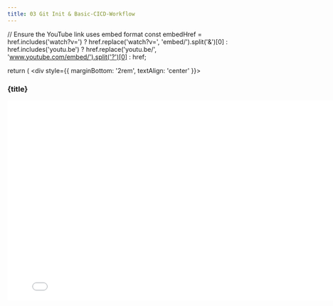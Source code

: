 ```yaml
---
title: 03 Git Init & Basic-CICD-Workflow
---
```



  // Ensure the YouTube link uses embed format
  const embedHref = href.includes('watch?v=') 
    ? href.replace('watch?v=', 'embed/').split('&')[0] 
    : href.includes('youtu.be') 
      ? href.replace('youtu.be/', 'www.youtube.com/embed/').split('?')[0] 
      : href;

  return (
    <div style={{ marginBottom: '2rem', textAlign: 'center' }}>
      <h3>{title}</h3>
      <iframe
        width="800"
        height="450"
        src={embedHref}
        title={title}
        frameBorder="0"
        allow="accelerometer; autoplay; clipboard-write; encrypted-media; gyroscope; picture-in-picture"
        allowFullScreen
      />
    </div>
  );
};


<VideoCard
  title="Part 03: Git Init, Basic CICD Workflow"
  href="https://youtu.be/093oqyhvB1U"
/>